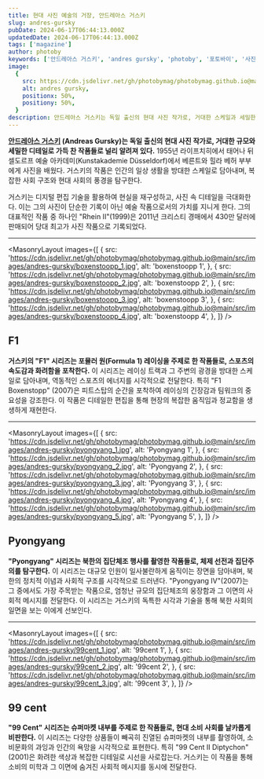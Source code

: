 ```yaml
---
title: 현대 사진 예술의 거장, 안드레아스 거스키
slug: andres-gursky
pubDate: 2024-06-17T06:44:13.000Z
updatedDate: 2024-06-17T06:44:13.000Z
tags: ['magazine']
author: photoby
keywords: ['안드레아스 거스키', 'andres gursky', 'photoby', '포토바이', '사진작가', 'photography']
image:
  {
    src: https://cdn.jsdelivr.net/gh/photobymag/photobymag.github.io@main/src/images/andres-gursky/boxenstoopp_1.jpg,
    alt: andres gursky,
    positionx: 50%,
    positiony: 50%,
  }
description: 안드레아스 거스키는 독일 출신의 현대 사진 작가로, 거대한 스케일과 세밀한 디테일로 유명하다. 그의 작품은 현대 사회의 풍경과 구조를 탐구하며, 디지털 편집 기술을 활용해 독특한 미학을 구현한다. 대표작으로는 "Rhein II", "99 Cent", "Pyongyang" 시리즈가 있다. 그는 현대 사진 예술의 새로운 지평을 열고 있다.
---
```


**[안드레아스 거스키](https://www.andreasgursky.com/en/?utm_source=referral&utm_medium=website&utm_campign=photoby_xyz) (Andreas Gursky)는 독일 출신의 현대 사진 작가로, 거대한 규모와 세밀한 디테일로 가득 찬 작품들로 널리 알려져 있다.**
1955년 라이프치히에서 태어나 뒤셀도르프 예술 아카데미(Kunstakademie Düsseldorf)에서 베른트와 힐라 베허 부부에게 사진을 배웠다.
거스키의 작품은 인간의 일상 생활을 방대한 스케일로 담아내며, 복잡한 사회 구조와 현대 사회의 풍경을 탐구한다.

거스키는 디지털 편집 기술을 활용하여 현실을 재구성하고, 사진 속 디테일을 극대화한다.
이는 그의 사진이 단순한 기록이 아닌 예술 작품으로서의 가치를 지니게 한다.
그의 대표적인 작품 중 하나인 "Rhein II"(1999)은 2011년 크리스티 경매에서 430만 달러에 판매되어 당대 최고가 사진 작품으로 기록되었다.

---


<MasonryLayout
  images={[
    {
      src: 'https://cdn.jsdelivr.net/gh/photobymag/photobymag.github.io@main/src/images/andres-gursky/boxenstoopp_1.jpg',
      alt: 'boxenstoopp 1',
    },
    {
      src: 'https://cdn.jsdelivr.net/gh/photobymag/photobymag.github.io@main/src/images/andres-gursky/boxenstoopp_2.jpg',
      alt: 'boxenstoopp 2',
    },
    {
      src: 'https://cdn.jsdelivr.net/gh/photobymag/photobymag.github.io@main/src/images/andres-gursky/boxenstoopp_3.jpg',
      alt: 'boxenstoopp 3',
    },
    {
      src: 'https://cdn.jsdelivr.net/gh/photobymag/photobymag.github.io@main/src/images/andres-gursky/boxenstoopp_4.jpg',
      alt: 'boxenstoopp 4',
    },
  ]}
/>

## F1

**거스키의 "F1" 시리즈는 포뮬러 원(Formula 1) 레이싱을 주제로 한 작품들로, 스포츠의 속도감과 화려함을 포착한다.** 
이 시리즈는 레이싱 트랙과 그 주변의 광경을 방대한 스케일로 담아내며, 역동적인 스포츠의 에너지를 시각적으로 전달한다. 
특히 "F1 Boxenstopp" (2007)은 피트스탑의 순간을 포착하여 레이싱의 긴장감과 팀워크의 중요성을 강조한다. 
이 작품은 디테일한 편집을 통해 현장의 복잡한 움직임과 정교함을 생생하게 재현한다.

---

<MasonryLayout
  images={[
    {
      src: 'https://cdn.jsdelivr.net/gh/photobymag/photobymag.github.io@main/src/images/andres-gursky/pyongyang_1.jpg',
      alt: 'Pyongyang 1',
    },
    {
      src: 'https://cdn.jsdelivr.net/gh/photobymag/photobymag.github.io@main/src/images/andres-gursky/pyongyang_2.jpg',
      alt: 'Pyongyang 2',
    },
    {
      src: 'https://cdn.jsdelivr.net/gh/photobymag/photobymag.github.io@main/src/images/andres-gursky/pyongyang_3.jpg',
      alt: 'Pyongyang 3',
    },
    {
      src: 'https://cdn.jsdelivr.net/gh/photobymag/photobymag.github.io@main/src/images/andres-gursky/pyongyang_4.jpg',
      alt: 'Pyongyang 4',
    },
    {
      src: 'https://cdn.jsdelivr.net/gh/photobymag/photobymag.github.io@main/src/images/andres-gursky/pyongyang_5.jpg',
      alt: 'Pyongyang 5',
    },
  ]}
/>
## Pyongyang

**"Pyongyang" 시리즈는 북한의 집단체조 행사를 촬영한 작품들로, 체제 선전과 집단주의를 탐구한다.** 
이 시리즈는 대규모 인원이 일사불란하게 움직이는 장면을 담아내며, 북한의 정치적 이념과 사회적 구조를 시각적으로 드러낸다. 
"Pyongyang IV"(2007)는 그 중에서도 가장 주목받는 작품으로, 엄청난 규모의 집단체조의 웅장함과 그 이면의 사회적 메시지를 전달한다. 
이 시리즈는 거스키의 독특한 시각과 기술을 통해 북한 사회의 일면을 보는 이에게 선보인다.

---

<MasonryLayout
  images={[
    {
      src: 'https://cdn.jsdelivr.net/gh/photobymag/photobymag.github.io@main/src/images/andres-gursky/99cent_1.jpg',
      alt: '99cent 1',
    },
    {
      src: 'https://cdn.jsdelivr.net/gh/photobymag/photobymag.github.io@main/src/images/andres-gursky/99cent_2.jpg',
      alt: '99cent 2',
    },
    {
      src: 'https://cdn.jsdelivr.net/gh/photobymag/photobymag.github.io@main/src/images/andres-gursky/99cent_3.jpg',
      alt: '99cent 3',
    },
  ]}
/>

## 99 cent

**"99 Cent" 시리즈는 슈퍼마켓 내부를 주제로 한 작품들로, 현대 소비 사회를 날카롭게 비판한다.** 
이 시리즈는 다양한 상품들이 빼곡히 진열된 슈퍼마켓의 내부를 촬영하여, 소비문화의 과잉과 인간의 욕망을 시각적으로 표현한다. 
특히 "99 Cent II Diptychon"(2001)은 화려한 색상과 복잡한 디테일로 시선을 사로잡는다. 
거스키는 이 작품을 통해 소비의 미학과 그 이면에 숨겨진 사회적 메시지를 동시에 전달한다.
